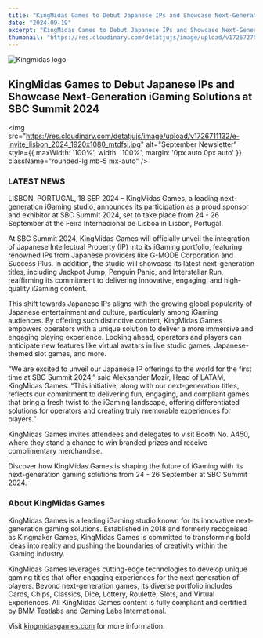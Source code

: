 ```yaml
---
title: "KingMidas Games to Debut Japanese IPs and Showcase Next-Generation iGaming Solutions at SBC Summit 2024"
date: "2024-09-19"
excerpt: "KingMidas Games to Debut Japanese IPs and Showcase Next-Generation iGaming Solutions at SBC Summit 2024"
thumbnail: "https://res.cloudinary.com/detatjujs/image/upload/v1726727519/photo_2024-09-19_12-07-14_vhdj2w.jpg"
---
```



<div className='newsContent' style={{ maxWidth: '750px', margin: '0 auto', color: 'white' }}>
  <div className='newsHeader' style={{ textAlign: 'center', marginBottom: '20px' }}>
    <div style={{ display: 'flex', justifyContent: 'center', marginBottom: '10px' }}>
      <Image
        src="/logo.png"
        alt="Kingmidas logo"
        width={300}
        height={100}
        priority
      />
    </div>
    <h2 className="text-lg font-semibold Montserrat">KingMidas Games to Debut Japanese IPs and Showcase Next-Generation iGaming Solutions at SBC Summit 2024</h2>
  </div>

  <img
    src="https://res.cloudinary.com/detatjujs/image/upload/v1726711132/e-invite_lisbon_2024_1920x1080_mtdfsj.jpg"
    alt="September Newsletter"
    style={{ maxWidth: '100%', width: '100%', margin: '0px auto 0px auto' }}
    className="rounded-lg mb-5 mx-auto"
  />

  <h3 className="text-center text-xl font-bold uppercase Montserrat golden" style={{margin:'50px auto 0px auto'}}>LATEST NEWS</h3>

  <div style={{margin:'20px auto 0px auto'}}>
    <p className="text-lg mb-5 text-center lg:text-left">
      <label className="font-bold">LISBON, PORTUGAL, 18 SEP 2024</label> – KingMidas Games, a leading next-generation iGaming studio, announces its participation as a proud sponsor and exhibitor at SBC Summit 2024, set to take place from <label className="font-bold"> 24 - 26 September</label> at the Feira Internacional de Lisboa in Lisbon, Portugal.
    </p>
    <p className="text-lg mb-5 text-center lg:text-left mt-4">
      At SBC Summit 2024, KingMidas Games will officially unveil the integration of Japanese Intellectual Property (IP) into its iGaming portfolio, featuring renowned IPs from Japanese providers like G-MODE Corporation and Success Plus. In addition, the studio will showcase its latest next-generation titles, including Jackpot Jump, Penguin Panic, and Interstellar Run, reaffirming its commitment to delivering innovative, engaging, and high-quality iGaming content.
    </p>
    <p className="text-lg mb-5 text-center lg:text-left mt-4">
      This shift towards Japanese IPs aligns with the growing global popularity of Japanese entertainment and culture, particularly among iGaming audiences. By offering such distinctive content, KingMidas Games empowers operators with a unique solution to deliver a more immersive and engaging playing experience. Looking ahead, operators and players can anticipate new features like virtual avatars in live studio games, Japanese-themed slot games, and more.
    </p>
    <p className="text-lg mb-5 text-center lg:text-left mt-4">
      “We are excited to unveil our Japanese IP offerings to the world for the first time at SBC Summit 2024,” said <label className="font-bold">Aleksander Mozir, Head of LATAM</label>, KingMidas Games. “This initiative, along with our next-generation titles, reflects our commitment to delivering fun, engaging, and compliant games that bring a fresh twist to the iGaming landscape, offering differentiated solutions for operators and creating truly memorable experiences for players.”
    </p>
    <p className="text-lg mb-5 text-center lg:text-left mt-4">
      KingMidas Games invites attendees and delegates to visit<label className="font-bold"> Booth No. A450</label>, where they stand a chance to win branded prizes and receive complimentary merchandise.
    </p>
    <p className="text-lg mb-5 text-center lg:text-left mt-4">
      Discover how KingMidas Games is shaping the future of iGaming with its next-generation gaming solutions from <label className="font-bold">24 - 26 September</label> at SBC Summit 2024.
    </p>
  </div>


  <h3 className="text-center text-xl font-bold uppercase Montserrat golden" style={{margin:'50px auto 0px auto'}}>About KingMidas Games</h3>
  <div style={{margin:'20px auto 0px auto'}}>
    <p className="text-lg mb-5 text-center lg:text-left">
      KingMidas Games is a leading iGaming studio known for its innovative next-generation gaming solutions. Established in 2018 and formerly recognised as Kingmaker Games, KingMidas Games is committed to transforming bold ideas into reality and pushing the boundaries of creativity within the iGaming industry.
    </p>
    <p className="text-lg mb-5 text-center lg:text-left mt-4">
      KingMidas Games leverages cutting-edge technologies to develop unique gaming titles that offer engaging experiences for the next generation of players. Beyond next-generation games, its diverse portfolio includes Cards, Chips, Classics, Dice, Lottery, Roulette, Slots, and Virtual Experiences. All KingMidas Games content is fully compliant and certified by BMM Testlabs and Gaming Labs International.
    </p>
    <p className="text-lg mb-5 text-center lg:text-left mt-4">
      Visit <a href='https://kingmidasgames.com/' style={{ color: 'inherit', textDecoration: 'underline' }}>kingmidasgames.com</a> for more information.
    </p>
  </div>
</div>
